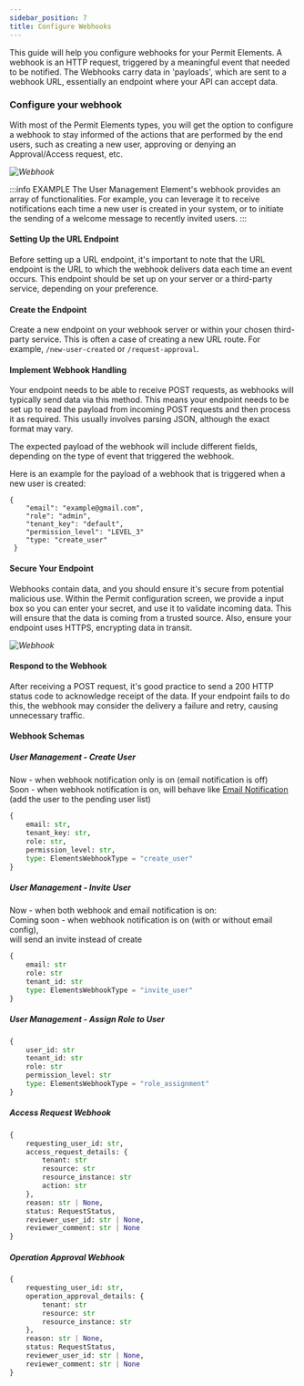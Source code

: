 ```yaml
---
sidebar_position: 7
title: Configure Webhooks
---
```




This guide will help you configure webhooks for your Permit Elements. A webhook is an HTTP request, triggered by a meaningful event that needed to be notified.
The Webhooks carry data in 'payloads', which are sent to a webhook URL, essentially an endpoint where your API can accept data.


### Configure your webhook

With most of the Permit Elements types, you will get the option to configure a webhook to stay informed of the actions that are performed
by the end users, such as creating a new user, approving or denying an Approval/Access request, etc.

_![Webhook](/img/elements/webhook.png)_

:::info EXAMPLE
The User Management Element's webhook provides an array of functionalities. For example, you can leverage it to receive
notifications each time a new user is created in your system, or to initiate the sending of a welcome message to recently
invited users.
:::

#### Setting Up the URL Endpoint

Before setting up a URL endpoint, it's important to note that the URL endpoint is the URL to which the webhook delivers data
each time an event occurs. This endpoint should be set up on your server or a third-party service, depending on your preference.


#### Create the Endpoint

Create a new endpoint on your webhook server or within your chosen third-party service. This is often a case of creating a new
URL route. For example, `/new-user-created` or `/request-approval`.

#### Implement Webhook Handling

Your endpoint needs to be able to receive POST requests, as webhooks will typically send data via this method. This
means your endpoint needs to be set up to read the payload from incoming POST requests and then process it as required.
This usually involves parsing JSON, although the exact format may vary.

The expected payload of the webhook will include different fields, depending on the type of event that triggered the webhook.

Here is an example for the payload of a webhook that is triggered when a new user is created:

```
{
    "email": "example@gmail.com",
    "role": "admin",
    "tenant_key": "default",
    "permission_level": "LEVEL_3"
    "type: "create_user"
 }
```

#### Secure Your Endpoint

Webhooks contain data, and you should ensure it's secure from potential malicious use. Within the Permit configuration screen,
we provide a input box so you can enter your secret, and use it to validate incoming data. This will ensure that the data is coming
from a trusted source. Also, ensure your endpoint uses HTTPS, encrypting data in transit.

_![Webhook](/img/elements/webhook-2.png)_

#### Respond to the Webhook
After receiving a POST request, it's good practice to send a 200 HTTP status code to acknowledge receipt of
the data. If your endpoint fails to do this, the webhook may consider the delivery a failure and retry,
causing unnecessary traffic.

#### Webhook Schemas
##### User Management - Create User
Now - when webhook notification only is on (email notification is off) <br />
Soon - when webhook notification is on, will behave like [Email Notification](/embeddable-uis/email-configuration-and-templates#supporting-users-invitation-and-approval-user-management-element) (add the user to the pending user list)
```python
{
    email: str,
    tenant_key: str,
    role: str,
    permission_level: str,
    type: ElementsWebhookType = "create_user"
}
```

##### User Management - Invite User
Now - when both webhook and email notification is on: <br />
Coming soon - when webhook notification is on (with or without email config), <br /> will send an invite instead of create
```python
{
    email: str
    role: str
    tenant_id: str
    type: ElementsWebhookType = "invite_user"
}
```

##### User Management - Assign Role to User
```python
{
    user_id: str
    tenant_id: str
    role: str
    permission_level: str
    type: ElementsWebhookType = "role_assignment"
}
```

##### Access Request Webhook
```python
{
    requesting_user_id: str,
    access_request_details: {
        tenant: str
        resource: str
        resource_instance: str
        action: str
    },
    reason: str | None,
    status: RequestStatus,
    reviewer_user_id: str | None,
    reviewer_comment: str | None
}
```

##### Operation Approval Webhook
```python
{
    requesting_user_id: str,
    operation_approval_details: {
        tenant: str
        resource: str
        resource_instance: str
    },
    reason: str | None,
    status: RequestStatus,
    reviewer_user_id: str | None,
    reviewer_comment: str | None
}
```


